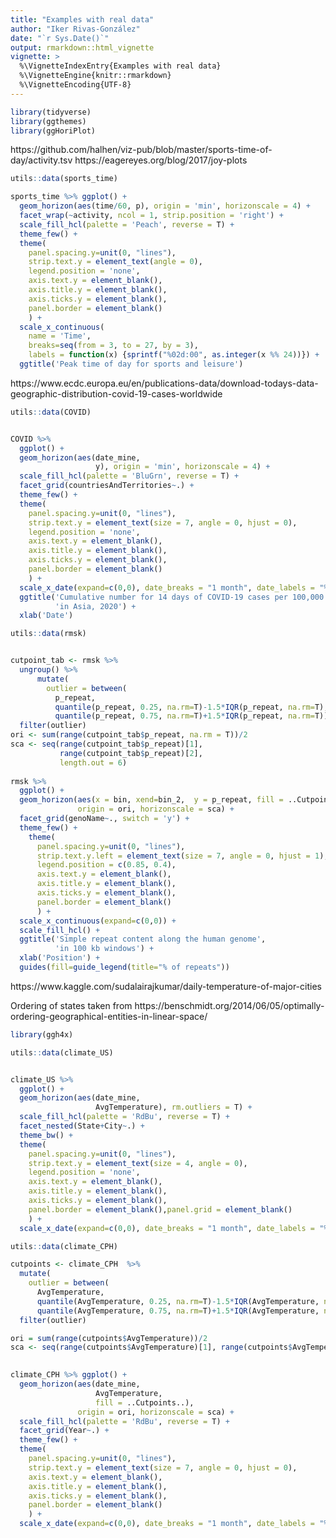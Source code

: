 ```yaml
---
title: "Examples with real data"
author: "Iker Rivas-González"
date: "`r Sys.Date()`"
output: rmarkdown::html_vignette
vignette: >
  %\VignetteIndexEntry{Examples with real data}
  %\VignetteEngine{knitr::rmarkdown}
  %\VignetteEncoding{UTF-8}
---
```


```r

library(tidyverse)
library(ggthemes)
library(ggHoriPlot)

```


https://github.com/halhen/viz-pub/blob/master/sports-time-of-day/activity.tsv
https://eagereyes.org/blog/2017/joy-plots

```r

utils::data(sports_time)

sports_time %>% ggplot() +
  geom_horizon(aes(time/60, p), origin = 'min', horizonscale = 4) +
  facet_wrap(~activity, ncol = 1, strip.position = 'right') +
  scale_fill_hcl(palette = 'Peach', reverse = T) +
  theme_few() +
  theme(
    panel.spacing.y=unit(0, "lines"),
    strip.text.y = element_text(angle = 0),
    legend.position = 'none',
    axis.text.y = element_blank(),
    axis.title.y = element_blank(),
    axis.ticks.y = element_blank(),
    panel.border = element_blank()
    ) +
  scale_x_continuous(
    name = 'Time',
    breaks=seq(from = 3, to = 27, by = 3),
    labels = function(x) {sprintf("%02d:00", as.integer(x %% 24))}) +
  ggtitle('Peak time of day for sports and leisure')

```

https://www.ecdc.europa.eu/en/publications-data/download-todays-data-geographic-distribution-covid-19-cases-worldwide

```r

utils::data(COVID)


COVID %>%  
  ggplot() +
  geom_horizon(aes(date_mine, 
                   y), origin = 'min', horizonscale = 4) +
  scale_fill_hcl(palette = 'BluGrn', reverse = T) +
  facet_grid(countriesAndTerritories~.) +
  theme_few() +
  theme(
    panel.spacing.y=unit(0, "lines"),
    strip.text.y = element_text(size = 7, angle = 0, hjust = 0),
    legend.position = 'none',
    axis.text.y = element_blank(),
    axis.title.y = element_blank(),
    axis.ticks.y = element_blank(),
    panel.border = element_blank()
    ) +
  scale_x_date(expand=c(0,0), date_breaks = "1 month", date_labels = "%b") +
  ggtitle('Cumulative number for 14 days of COVID-19 cases per 100,000', 
          'in Asia, 2020') +
  xlab('Date')

```




```r

utils::data(rmsk)


cutpoint_tab <- rmsk %>% 
  ungroup() %>% 
      mutate(
        outlier = between(
          p_repeat, 
          quantile(p_repeat, 0.25, na.rm=T)-1.5*IQR(p_repeat, na.rm=T),
          quantile(p_repeat, 0.75, na.rm=T)+1.5*IQR(p_repeat, na.rm=T))) %>% 
  filter(outlier)
ori <- sum(range(cutpoint_tab$p_repeat, na.rm = T))/2
sca <- seq(range(cutpoint_tab$p_repeat)[1], 
           range(cutpoint_tab$p_repeat)[2],
           length.out = 6)
  
rmsk %>%  
  ggplot() +
  geom_horizon(aes(x = bin, xend=bin_2,  y = p_repeat, fill = ..Cutpoints..), 
               origin = ori, horizonscale = sca) +
  facet_grid(genoName~., switch = 'y') +
  theme_few() +
    theme(
      panel.spacing.y=unit(0, "lines"),
      strip.text.y.left = element_text(size = 7, angle = 0, hjust = 1),
      legend.position = c(0.85, 0.4),
      axis.text.y = element_blank(),
      axis.title.y = element_blank(),
      axis.ticks.y = element_blank(),
      panel.border = element_blank()
      ) +
  scale_x_continuous(expand=c(0,0)) +
  scale_fill_hcl() +
  ggtitle('Simple repeat content along the human genome', 
          'in 100 kb windows') +
  xlab('Position') +
  guides(fill=guide_legend(title="% of repeats"))

```


https://www.kaggle.com/sudalairajkumar/daily-temperature-of-major-cities



Ordering of states taken from https://benschmidt.org/2014/06/05/optimally-ordering-geographical-entities-in-linear-space/

```r

library(ggh4x)

utils::data(climate_US)


climate_US %>% 
  ggplot() +
  geom_horizon(aes(date_mine, 
                   AvgTemperature), rm.outliers = T) +
  scale_fill_hcl(palette = 'RdBu', reverse = T) +
  facet_nested(State+City~.) +
  theme_bw() +
  theme(
    panel.spacing.y=unit(0, "lines"),
    strip.text.y = element_text(size = 4, angle = 0),
    legend.position = 'none',
    axis.text.y = element_blank(),
    axis.title.y = element_blank(),
    axis.ticks.y = element_blank(),
    panel.border = element_blank(),panel.grid = element_blank()
    ) +
  scale_x_date(expand=c(0,0), date_breaks = "1 month", date_labels = "%b") 


```


```r

utils::data(climate_CPH)

cutpoints <- climate_CPH  %>% 
  mutate(
    outlier = between(
      AvgTemperature, 
      quantile(AvgTemperature, 0.25, na.rm=T)-1.5*IQR(AvgTemperature, na.rm=T),
      quantile(AvgTemperature, 0.75, na.rm=T)+1.5*IQR(AvgTemperature, na.rm=T))) %>% 
  filter(outlier)

ori = sum(range(cutpoints$AvgTemperature))/2
sca <- seq(range(cutpoints$AvgTemperature)[1], range(cutpoints$AvgTemperature)[2], length.out = 7)[-4]
  

climate_CPH %>% ggplot() +
  geom_horizon(aes(date_mine, 
                   AvgTemperature,
                   fill = ..Cutpoints..), 
               origin = ori, horizonscale = sca) +
  scale_fill_hcl(palette = 'RdBu', reverse = T) +
  facet_grid(Year~.) +
  theme_few() +
  theme(
    panel.spacing.y=unit(0, "lines"),
    strip.text.y = element_text(size = 7, angle = 0, hjust = 0),
    axis.text.y = element_blank(),
    axis.title.y = element_blank(),
    axis.ticks.y = element_blank(),
    panel.border = element_blank()
    ) +
  scale_x_date(expand=c(0,0), date_breaks = "1 month", date_labels = "%b") 

```





